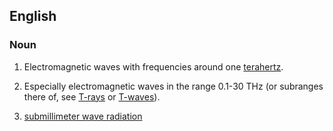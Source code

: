 ==English==

===Noun===
{{en-noun|-}}

# {{lb|en|engineering}} Electromagnetic waves with frequencies around one [[terahertz]].
# {{lb|en|engineering}} Especially electromagnetic waves in the range 0.1-30 THz (or subranges there of, see [[T-rays]] or [[T-waves]]).
# [[submillimeter wave radiation]]